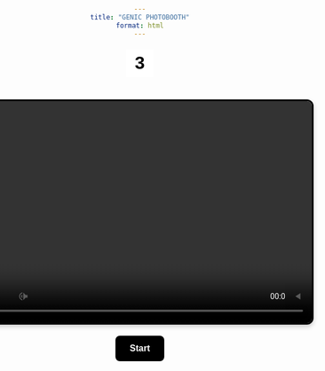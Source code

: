 ```yaml
---
title: "GENIC PHOTOBOOTH"
format: html
---
```

```{=html}
<!DOCTYPE html>
<html lang="en">
<head>
    <meta charset="UTF-8">
    <meta name="viewport" content="width=device-width, initial-scale=1.0">
    <style>
        /* Background Gradient */
body {

    font-family: Arial, sans-serif;
    text-align: center;
    margin: 0;
    padding: 0;
}

        /* Container Layout */
        .photo-container {
            display: flex;
            justify-content: center;
            align-items: center;
            gap: 20px;
            margin-top: 40px;
        }

        /* Video Preview */
        #video {
            border-radius: 12px;
            border: 3px solid black;
            width: 640px;
            height: 400px;
            object-fit: cover;
            box-shadow: rgba(0, 0, 0, 0.2) 0px 4px 8px;
            transform: scaleX(-1)
        }

        /* Countdown Timer */
        #countdown {
            font-size: 32px;
            font-weight: bold;
            background: white;
            color: black;
            width: 50px;
            height: 50px;
            display: flex;
            align-items: center;
            justify-content: center;
            margin: 20px auto;
        }

        /* Right-side photo strip */
        #strip {
            display: flex;
            flex-direction: column;
            gap: 10px;
        }

        .photo {
            width: 150px;
            height: 100px;
            border-radius: 8px;
            border: 2px solid black;
            object-fit: cover;
            box-shadow: rgba(0, 0, 0, 0.2) 0px 4px 8px;
        }

        /* Start Button */
        .btn-primary {
            background-color: black;
            color: white;
            border: 2px solid black;
            border-radius: 8px;
            padding: 12px 24px;
            font-size: 16px;
            font-weight: bold;
            cursor: pointer;
            transition: all 0.3s ease-in-out;
            margin-top: 20px;
        }

        .btn-primary:hover {
            background-color: white;
            color: black;
        }
    </style>
</head>
<body>

<!-- Countdown Timer -->
<div id="countdown">3</div>

<!-- Video & Photo Strip Container -->
<div class="photo-container">
    <video id="video" autoplay></video>
    <div id="strip"></div>
</div>

<!-- Start Button -->
<button id="start-session" class="btn-primary">Start</button>

<script>
  const startBtn = document.getElementById('start-session');
  const countdownEl = document.getElementById('countdown');
  const video = document.getElementById('video');
  const strip = document.getElementById('strip');

  async function initCamera() {
    try {
      const stream = await navigator.mediaDevices.getUserMedia({ video: { width: 640, height: 400 }, audio: false });
      video.srcObject = stream;
    } catch (err) {
      console.error('Error accessing camera:', err);
      alert('Could not access camera. Please allow camera access.');
    }
  }

  function storePhoto(dataUrl) {
    let photos = JSON.parse(localStorage.getItem('photostripImages')) || [];
    photos.push(dataUrl);
    localStorage.setItem('photostripImages', JSON.stringify(photos));
  }

  function capturePhoto() {
    const canvas = document.createElement('canvas');
    const context = canvas.getContext('2d');

    // Set correct aspect ratio and size for photostrip
    canvas.width = 640;  
    canvas.height = 400;

    context.translate(canvas.width, 0);
    context.scale(-1, 1);
    context.drawImage(video, 0, 0, canvas.width, canvas.height);

    const dataUrl = canvas.toDataURL('image/png');
    const img = new Image();
    img.className = 'photo';
    img.src = dataUrl;
    strip.appendChild(img);

    storePhoto(dataUrl);
  }

async function startSession() {
    strip.innerHTML = ''; // Clear previous photos
    localStorage.removeItem('photostripImages'); // Clear stored images if any
    startBtn.disabled = true;
    startBtn.innerText = "Shooting in progress";

    const totalShots = 4; // Total number of photos to take
    for (let i = 1; i <= totalShots; i++) {
        // Reset and run the countdown for each photo
        for (let count = 3; count >= 1; count--) {
            countdownEl.textContent = count.toString();
            await new Promise(resolve => setTimeout(resolve, 1000));
        }
        countdownEl.textContent = ""; // Clear countdown before capturing photo
        capturePhoto(); // Capture the photo
    }

    // After all photos are taken
    redirectToPhotostrip(); // Redirect if needed or finalize session
    startBtn.innerText = "Start";
    startBtn.disabled = false; // Enable the button for next session
}

initCamera(); // Initialize the camera when the document is ready
startBtn.addEventListener('click', startSession); // Start the session on button click

  function redirectToPhotostrip() {
    window.location.href = 'photostrip.html';
  }
</script>
```
